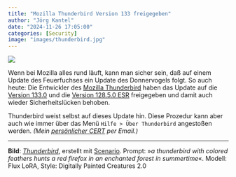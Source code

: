 ```yaml
---
title: "Mozilla Thunderbird Version 133 freigegeben"
author: "Jörg Kantel"
date: "2024-11-26 17:05:00"
categories: [Security]
image: "images/thunderbird.jpg"
---
```


[![](images/thunderbird-b.jpg)](https://www.flickr.com/photos/schockwellenreiter/54058511182/)

Wenn bei Mozilla alles rund läuft, kann man sicher sein, daß auf einem Update des Feuerfuchses ein Update des Donnervogels folgt. So auch heute: Die Entwickler des [Mozilla Thunderbird](http://www.mozillamessaging.com/) haben das Update auf die [Version 133.0](https://www.thunderbird.net/en-US/thunderbird/133.0/releasenotes/) und die [Version 128.5.0 ESR](https://www.thunderbird.net/en-US/thunderbird/128.5.0esr/releasenotes/) freigegeben und damit auch wieder Sicherheitslücken behoben.

Thunderbird weist selbst auf dieses Update hin. Diese Prozedur kann aber auch wie immer über das Menü `Hilfe > Über Thunderbird` angestoßen werden. *(Mein [persönlicher CERT](https://wwwuser.gwdguser.de/~mreiman1/) per Email.)*

---

**Bild**: *[Thunderbird](https://www.flickr.com/photos/schockwellenreiter/54058511182/)*, erstellt mit [Scenario](http://cognitiones.kantel-chaos-team.de/technikgeschichte/rechnerundnetze/scenario.html). Prompt: »*a thunderbird with colored feathers hunts a red firefox in an enchanted forest in summertime*«. Modell: Flux LoRA, Style: Digitally Painted Creatures 2.0